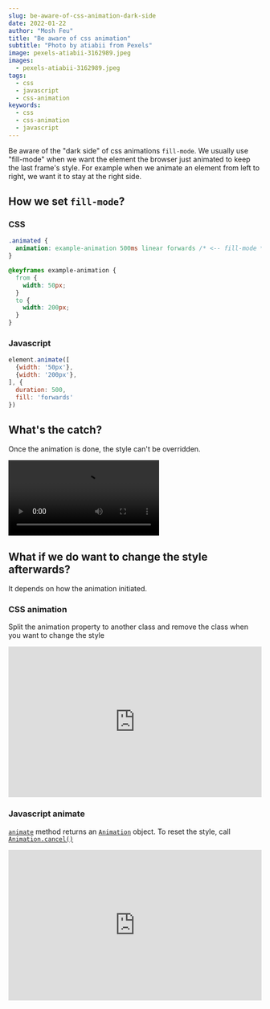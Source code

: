 ```yaml
---
slug: be-aware-of-css-animation-dark-side
date: 2022-01-22
author: "Mosh Feu"
title: "Be aware of css animation"
subtitle: "Photo by atiabii from Pexels"
image: pexels-atiabii-3162989.jpeg
images:
  - pexels-atiabii-3162989.jpeg
tags:
  - css
  - javascript
  - css-animation
keywords:
  - css
  - css-animation
  - javascript
---
```



Be aware of the "dark side" of css animations `fill-mode`.
We usually use "fill-mode" when we want the element the browser just animated to keep the last frame's style. For example when we animate an element from left to right, we want it to stay at the right side.

## How we set `fill-mode`?

### CSS
```css
.animated {
  animation: example-animation 500ms linear forwards /* <-- fill-mode */;
}

@keyframes example-animation {
  from {
    width: 50px;
  }
  to {
    width: 200px;
  }
}
```

### Javascript

```javascript
element.animate([
  {width: '50px'},
  {width: '200px'},
], {
  duration: 500,
  fill: 'forwards'
})
```

## What's the catch?
Once the animation is done, the style can't be overridden.

<video controls>
  <source src={Video} type="video/mp4" />
</video>

## What if we do want to change the style afterwards?
It depends on how the animation initiated.

### CSS animation
Split the animation property to another class and remove the class when you want to change the style

<iframe height="300" style="width: 100%;" scrolling="no" title="&quot;Unlock&quot; css animation `fill-mode`" src="https://codepen.io/moshfeu/embed/preview/GRMezyW?default-tab=js%2Cresult&editable=true" frameborder="no" loading="lazy" allowtransparency="true" allowfullscreen="true">
  See the Pen <a href="https://codepen.io/moshfeu/pen/GRMezyW">
  &quot;Unlock&quot; css animation `fill-mode`</a> by Mosh (<a href="https://codepen.io/moshfeu">@moshfeu</a>)
  on <a href="https://codepen.io">CodePen</a>.
</iframe>

### Javascript animate
[`animate`](https://developer.mozilla.org/en-US/docs/Web/API/Element/animate) method returns an [`Animation`](https://developer.mozilla.org/en-US/docs/Web/API/Animation) object. To reset the style, call [`Animation.cancel()`](https://developer.mozilla.org/en-US/docs/Web/API/Animation/cancel)

<iframe height="300" style="width: 100%;" scrolling="no" title="&quot;Unlock&quot; javascript animate `fill-mode`" src="https://codepen.io/moshfeu/embed/preview/JjrzzdK?default-tab=js%2Cresult&editable=true" frameborder="no" loading="lazy" allowtransparency="true" allowfullscreen="true">
  See the Pen <a href="https://codepen.io/moshfeu/pen/JjrzzdK">
  &quot;Unlock&quot; javascript animate `fill-mode`</a> by Mosh (<a href="https://codepen.io/moshfeu">@moshfeu</a>)
  on <a href="https://codepen.io">CodePen</a>.
</iframe>

<BlankLink href="https://stackoverflow.com/a/70732331/863110" />